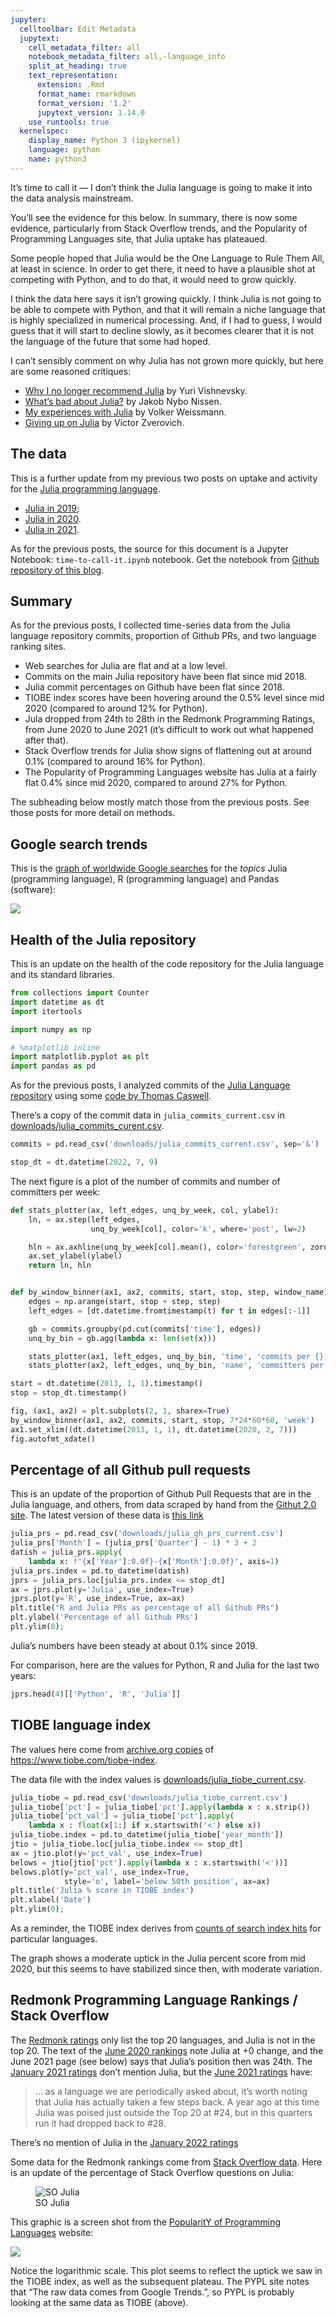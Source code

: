 ```yaml
---
jupyter:
  celltoolbar: Edit Metadata
  jupytext:
    cell_metadata_filter: all
    notebook_metadata_filter: all,-language_info
    split_at_heading: true
    text_representation:
      extension: .Rmd
      format_name: rmarkdown
      format_version: '1.2'
      jupytext_version: 1.14.0
    use_runtools: true
  kernelspec:
    display_name: Python 3 (ipykernel)
    language: python
    name: python3
---
```


It's time to call it — I don't think the Julia language is going to make it into the data analysis mainstream.

You'll see the evidence for this below.  In summary, there is now some
evidence, particularly from Stack Overflow trends, and the Popularity of
Programming Languages site, that Julia uptake has plateaued.

Some people hoped that Julia would be the One Language to Rule Them All, at
least in science.  In order to get there, it need to have a plausible shot at
competing with Python, and to do that, it would need to grow quickly.

I think the data here says it isn't growing quickly.  I think Julia is not
going to be able to compete with Python, and that it will remain a niche
language that is highly specialized in numerical processing.  And, if I had to
guess, I would guess that it will start to decline slowly, as it becomes
clearer that it is not the language of the future that some had hoped.

I can't sensibly comment on why Julia has not grown more quickly, but here are
some reasoned critiques:

* [Why I no longer recommend Julia](https://yuri.is/not-julia) by Yuri
  Vishnevsky.
* [What's bad about Julia?](https://viralinstruction.com/posts/badjulia/) by
  Jakob Nybo Nissen.
* [My experiences with Julia](https://weissmann.pm/julialang/) by Volker
  Weissmann.
* [Giving up on
  Julia](https://www.zverovich.net/2016/05/13/giving-up-on-julia.html) by
  Victor Zverovich.

## The data

This is a further update from my previous two posts on uptake and activity for
the [Julia programming language](https://julialang.org).

* [Julia in 2019]({filename}/hows-julia.ipynb);
* [Julia in 2020]({filename}/hows-julia-2020.ipynb).
* [Julia in 2021]({filename}/hows-julia-2021.ipynb).

As for the previous posts, the source for this document is a Jupyter Notebook:
`time-to-call-it.ipynb` notebook. Get the notebook from [Github repository of
this blog](https://github.com/matthew-brett/asterisk-blog).

## Summary

As for the previous posts, I collected time-series data from the Julia language
repository commits, proportion of Github PRs, and two language ranking sites.

* Web searches for Julia are flat and at a low level.
* Commits on the main Julia repository have been flat since mid 2018.
* Julia commit percentages on Github have been flat since 2018.
* TIOBE index scores have been hovering around the 0.5% level since mid
  2020 (compared to around 12% for Python).
* Jula dropped from 24th to 28th in the Redmonk Programming Ratings, from June
  2020 to June 2021 (it's difficult to work out what happened after that).
* Stack Overflow trends for Julia show signs of flattening out at around 0.1%
  (compared to around 16% for Python).
* The Popularity of Programming Languages website has Julia at a fairly flat
  0.4% since mid 2020, compared to around 27% for Python.

The subheading below mostly match those from the previous posts.  See those
posts for more detail on methods.

## Google search trends

This is the [graph of worldwide Google searches](https://trends.google.com/trends/explore?date=all&q=%2Fm%2F0j3djl7,%2Fm%2F0212jm,%2Fm%2F0rphppq) for the *topics* Julia (programming language), R (programming language) and Pandas (software):

![](image/google_trends_2022_07.png)

## Health of the Julia repository

This is an update on the health of the code repository for the Julia language
and its standard libraries.

```python
from collections import Counter
import datetime as dt
import itertools

import numpy as np

# %matplotlib inline
import matplotlib.pyplot as plt
import pandas as pd
```

As for the previous posts, I analyzed commits of the [Julia Language repository](https://github.com/JuliaLang/julia) using some [code by Thomas Caswell](https://gist.github.com/tacaswell/e95cb2d57ca3783ffc40).

<!---
echo 'time&name' > commits_time_author.csv;
git log --no-merges --since=2013-01-01 --pretty=format:'%at&%aN <%aE>' >> commits_time_author.csv
-->


There's a copy of the commit data in `julia_commits_current.csv` in
[downloads/julia_commits_curent.csv](../downloads/julia_commits_current.csv).

```python
commits = pd.read_csv('downloads/julia_commits_current.csv', sep='&')
```

```python
stop_dt = dt.datetime(2022, 7, 9)
```

The next figure is a plot of the number of commits and number of committers per week:

```python
def stats_plotter(ax, left_edges, unq_by_week, col, ylabel):
    ln, = ax.step(left_edges,
                  unq_by_week[col], color='k', where='post', lw=2)

    hln = ax.axhline(unq_by_week[col].mean(), color='forestgreen', zorder=0, lw=2)
    ax.set_ylabel(ylabel)
    return ln, hln


def by_window_binner(ax1, ax2, commits, start, stop, step, window_name):
    edges = np.arange(start, stop + step, step)
    left_edges = [dt.datetime.fromtimestamp(t) for t in edges[:-1]]

    gb = commits.groupby(pd.cut(commits['time'], edges))
    unq_by_bin = gb.agg(lambda x: len(set(x)))

    stats_plotter(ax1, left_edges, unq_by_bin, 'time', 'commits per {}'.format(window_name))
    stats_plotter(ax2, left_edges, unq_by_bin, 'name', 'committers per {}'.format(window_name))

start = dt.datetime(2013, 1, 1).timestamp()
stop = stop_dt.timestamp()

fig, (ax1, ax2) = plt.subplots(2, 1, sharex=True)
by_window_binner(ax1, ax2, commits, start, stop, 7*24*60*60, 'week')
ax1.set_xlim((dt.datetime(2013, 1, 1), dt.datetime(2020, 2, 7)))
fig.autofmt_xdate()
```

## Percentage of all Github pull requests

This is an update of the proportion of Github Pull Requests that are in the
Julia language, and others, from data scraped by hand from the [Githut 2.0
site](https://madnight.github.io/githut).  The latest version of these data is
[this link](../downloads/julia_gh_prs_current.csv)

```python
julia_prs = pd.read_csv('downloads/julia_gh_prs_current.csv')
julia_prs['Month'] = (julia_prs['Quarter'] - 1) * 3 + 2
datish = julia_prs.apply(
    lambda x: f"{x['Year']:0.0f}-{x['Month']:0.0f}", axis=1)
julia_prs.index = pd.to_datetime(datish)
jprs = julia_prs.loc[julia_prs.index <= stop_dt]
ax = jprs.plot(y='Julia', use_index=True)
jprs.plot(y='R', use_index=True, ax=ax)
plt.title("R and Julia PRs as percentage of all Github PRs")
plt.ylabel('Percentage of all Github PRs')
plt.ylim(0);
```

Julia's numbers have been steady at about 0.1% since 2019.

For comparison, here are the values for Python, R and Julia for the last two years:

```python
jprs.head(4)[['Python', 'R', 'Julia']]
```

## TIOBE language index

The values here come from [archive.org
copies](https://web.archive.org/web/*/https://www.tiobe.com/tiobe-index/) of
<https://www.tiobe.com/tiobe-index>.

The data file with the index values is
[downloads/julia_tiobe_current.csv](../downloads/julia_tiobe_current.csv).

```python
julia_tiobe = pd.read_csv('downloads/julia_tiobe_current.csv')
julia_tiobe['pct'] = julia_tiobe['pct'].apply(lambda x : x.strip())
julia_tiobe['pct_val'] = julia_tiobe['pct'].apply(
    lambda x : float(x[1:] if x.startswith('<') else x))
julia_tiobe.index = pd.to_datetime(julia_tiobe['year_month'])
jtio = julia_tiobe.loc[julia_tiobe.index <= stop_dt]
ax = jtio.plot(y='pct_val', use_index=True)
belows = jtio[jtio['pct'].apply(lambda x : x.startswith('<'))]
belows.plot(y='pct_val', use_index=True,
            style='o', label='below 50th position', ax=ax)
plt.title('Julia % score in TIOBE index')
plt.xlabel('Date')
plt.ylim(0);
```

As a reminder, the TIOBE index derives from [counts of search index
hits](https://www.tiobe.com/tiobe-index/programming-languages-definition) for
particular languages.

The graph shows a moderate uptick in the Julia percent score from mid 2020, but this seems to have stabilized since then, with moderate variation.

## Redmonk Programming Language Rankings / Stack Overflow

The [Redmonk
ratings](https://redmonk.com/sogrady/category/programming-languages) only list
the top 20 languages, and Julia is not in the top 20. The text of the [June
2020 rankings](https://redmonk.com/sogrady/2020/07/27/language-rankings-6-20)
note Julia at +0 change, and the June 2021 page (see below) says that Julia's
position then was 24th.  The [January 2021
ratings](https://redmonk.com/sogrady/2021/03/01/language-rankings-1-21/) don't
mention Julia, but the [June 2021
ratings](https://redmonk.com/sogrady/2021/08/05/language-rankings-6-21/) have:

> ... as a language we are periodically asked about, it’s worth noting that Julia has actually taken a few steps back. A year ago at this time Julia was poised just outside the Top 20 at #24, but in this quarters run it had dropped back to #28.

There's no mention of Julia in the [January 2022 ratings](https://redmonk.com/sogrady/2022/03/28/language-rankings-1-22/)

Some data for the Redmonk rankings come from [Stack Overflow
data](https://insights.stackoverflow.com/trends).  Here is an update of the
percentage of Stack Overflow questions on Julia:

![SO Julia](images/so_julia_2022-07.png)

This graphic is a screen shot from the [PopularitY of Programming
Languages](https://pypl.github.io/PYPL.html) website:

![](images/pypl_2022-07.png)

Notice the logarithmic scale.  This plot seems to reflect the uptick we saw in
the TIOBE index, as well as the subsequent plateau.  The PYPL site notes that
"The raw data comes from Google Trends.", so PYPL is probably looking at the
same data as TIOBE (above).
